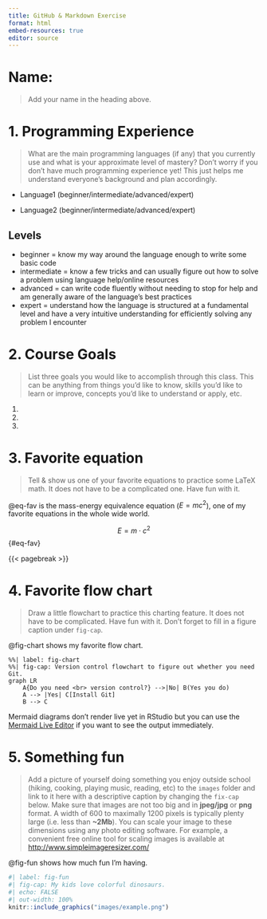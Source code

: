 ```yaml
---
title: GitHub & Markdown Exercise
format: html
embed-resources: true
editor: source
---
```


# Name:

> Add your name in the heading above.

# 1. Programming Experience

> What are the main programming languages (if any) that you currently use and what is your approximate level of mastery? Don't worry if you don't have much programming experience yet! This just helps me understand everyone's background and plan accordingly.

-   Language1 (beginner/intermediate/advanced/expert)

-   Language2 (beginner/intermediate/advanced/expert)

::: callout-note
## Levels

-   beginner = know my way around the language enough to write some basic code
-   intermediate = know a few tricks and can usually figure out how to solve a problem using language help/online resources
-   advanced = can write code fluently without needing to stop for help and am generally aware of the language's best practices
-   expert = understand how the language is structured at a fundamental level and have a very intuitive understanding for efficiently solving any problem I encounter
:::

# 2. Course Goals

> List three goals you would like to accomplish through this class. This can be anything from things you'd like to know, skills you'd like to learn or improve, concepts you'd like to understand or apply, etc.

1.  

2.  

3.  

# 3. Favorite equation

> Tell & show us one of your favorite equations to practice some LaTeX math. It does not have to be a complicated one. Have fun with it.

@eq-fav is the mass-energy equivalence equation ($E = m c^2$), one of my favorite equations in the whole wide world.

$$
E = m \cdot c^2
$${#eq-fav}

{{< pagebreak >}}

# 4. Favorite flow chart

> Draw a little flowchart to practice this charting feature. It does not have to be complicated. Have fun with it. Don't forget to fill in a figure caption under `fig-cap`. 

@fig-chart shows my favorite flow chart.

```mermaid
%%| label: fig-chart
%%| fig-cap: Version control flowchart to figure out whether you need Git.
graph LR
    A{Do you need <br> version control?} -->|No| B(Yes you do)
    A --> |Yes| C[Install Git]
    B --> C
```

::: callout-tip
Mermaid diagrams don't render live yet in RStudio but you can use the [Mermaid Live Editor](https://mermaid.live/edit) if you want to see the output immediately.
:::

# 5. Something fun

> Add a picture of yourself doing something you enjoy outside school (hiking, cooking, playing music, reading, etc) to the `images` folder and link to it here with a descriptive caption by changing the `fix-cap` below. Make sure that images are not too big and in **jpeg/jpg** or **png** format. A width of 600 to maximally 1200 pixels is typically plenty large (i.e. less than **\~2Mb**). You can scale your image to these dimensions using any photo editing software. For example, a convenient free online tool for scaling images is available at <http://www.simpleimageresizer.com/>

@fig-fun shows how much fun I'm having.

```r
#| label: fig-fun
#| fig-cap: My kids love colorful dinosaurs.
#| echo: FALSE
#| out-width: 100%
knitr::include_graphics("images/example.png")
```
